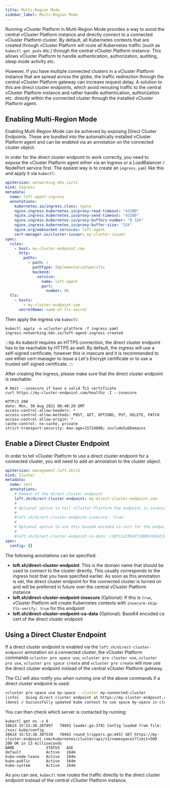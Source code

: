 ```yaml
---
title: Multi-Region Mode
sidebar_label: Multi-Region Mode
---
```


Running vCluster Platform in Multi-Region Mode provides a way to avoid the central vCluster Platform instance and directly connect to a connected vCluster Platform cluster. By default, all Kubernetes contexts that are created through vCluster Platform will route all Kubernetes traffic (such as `kubectl get pods` etc.) through the central vCluster Platform instance.
This allows vCluster Platform to handle authentication, authorization, auditing, sleep mode activity etc.

However, if you have multiple connected clusters in a vCluster Platform instance that are spread across the globe, the traffic redirection through the central vCluster Platform gateway can increase request delay. A solution to this are direct cluster endpoints, which avoid rerouting traffic to the central vCluster Platform instance and rather handle authentication, authorization etc. directly within the connected cluster through the installed vCluster Platform agent.

## Enabling Multi-Region Mode

Enabling Multi-Region Mode can be achieved by exposing Direct Cluster Endpoints. These are bundled into the automatically installed vCluster Platform agent and can be enabled via an annotation on the connected cluster object.

In order for the direct cluster endpoint to work correctly, you need to expose the vCluster Platform agent either via an Ingress or a LoadBalancer / NodePort service first. The easiest way is to create an `ingress.yaml` like this and apply it via `kubectl`:

```yaml
apiVersion: networking.k8s.io/v1
kind: Ingress
metadata:
  name: loft-agent-ingress
  annotations:
    kubernetes.io/ingress.class: nginx
    nginx.ingress.kubernetes.io/proxy-read-timeout: "43200"
    nginx.ingress.kubernetes.io/proxy-send-timeout: "43200"
    nginx.ingress.kubernetes.io/proxy-buffers-number: "8 32k"
    nginx.ingress.kubernetes.io/proxy-buffer-size: "32k"
    nginx.org/websocket-services: loft-agent
    cert-manager.io/cluster-issuer: my-cluster-issuer
spec:
  rules:
    - host: my-cluster-endpoint.com
      http:
        paths:
          - path: /
            pathType: ImplementationSpecific
            backend:
              service:
                name: loft-agent
                port:
                  number: 80
  tls:
    - hosts:
        - my-cluster-endpoint.com
      secretName: name-of-tls-secret
```

Then apply the ingress via `kubectl`:

```
kubectl apply -n vcluster-platform -f ingress.yaml
ingress.networking.k8s.io/loft-agent-ingress created
```

:::tip
As kubectl requires an HTTPS connection, the direct cluster endpoint has to be reachable by HTTPS as well. By default, the ingress will use a self-signed certificate, however this is insecure and it is recommended to use either cert-manager to issue a Let's Encrypt certificate or to use a trusted self signed certificate.
:::

After creating the ingress, please make sure that the direct cluster endpoint is reachable:

```
# Omit --insecure if have a valid TLS certificate
curl https://my-cluster-endpoint.com/healthz -I --insecure

HTTP/2 200
date: Mon, 30 Aug 2021 08:40:20 GMT
access-control-allow-headers: *
access-control-allow-methods: POST, GET, OPTIONS, PUT, DELETE, PATCH
access-control-allow-origin: *
cache-control: no-cache, private
strict-transport-security: max-age=15724800; includeSubDomains

```

## Enable a Direct Cluster Endpoint

In order to tell vCluster Platform to use a direct cluster endpoint for a connected cluster, you will need to add an annotation to the cluster object.

```yaml
apiVersion: management.loft.sh/v1
kind: Cluster
metadata:
  name: test
  annotations:
    # Domain of the direct cluster endpoint
    loft.sh/direct-cluster-endpoint: my-direct-cluster-endpoint.com
    #
    # Optional option to tell vCluster Platform the endpoint is insecure
    #
    #loft.sh/direct-cluster-endpoint-insecure: 'true'
    #
    # Optional option to use this base64 encoded ca cert for the endpoint
    #
    #loft.sh/direct-cluster-endpoint-ca-data: LS0tLS1CRUdJTiBDRVJUSUZJQ0FURS0tLS0tC...
spec:
  config: {}
```

The following annotations can be specified:

- **loft.sh/direct-cluster-endpoint**: This is the domain name that should be used to connect to the cluster directly. This usually corresponds to the ingress host that you have specified earlier. As soon as this annotation is set, the direct cluster endpoint for the connected cluster is turned on and will be preferred in future over the central vCluster Platform instance
- **loft.sh/direct-cluster-endpoint-insecure** (Optional): If this is `true`, vCluster Platform will create Kubernetes contexts with `insecure-skip-tls-verify: true` for this endpoint
- **loft.sh/direct-cluster-endpoint-ca-data** (Optional): Base64 encoded ca cert of the direct cluster endpoint

## Using a Direct Cluster Endpoint

If a direct cluster endpoint is enabled via the `loft.sh/direct-cluster-endpoint` annotation on a connected cluster, the vCluster Platform commands `vcluster pro space use`, `vcluster pro cluster use`, `vcluster pro use`, `vcluster pro space create` and `vcluster pro create` will now use the direct cluster endpoint instead of the central vCluster Platform gateway.

The CLI will also notify you when running one of the above commands if a direct cluster endpoint is used:

```bash
vcluster pro space use my-space --cluster my-connected-cluster
[info]   Using direct cluster endpoint at https://my-cluster-endpoint.com
[done] √ Successfully updated kube context to use space my-space in cluster my-connected-cluster
```

You can then check which server is contacted by running:

```
kubectl get ns -v 6
I0624 15:53:30.287997   70943 loader.go:379] Config loaded from file:  /xxx/.kube/config
I0624 15:53:30.307530   70943 round_trippers.go:445] GET https://my-cluster-endpoint.com/kubernetes/cluster/api/v1/namespaces?limit=500 200 OK in 13 milliseconds
NAME              STATUS   AGE
default           Active   164m
kube-node-lease   Active   164m
kube-public       Active   164m
kube-system       Active   164m
```

As you can see, `kubectl` now routes the traffic directly to the direct cluster endpoint instead of the central vCluster Platform instance.
